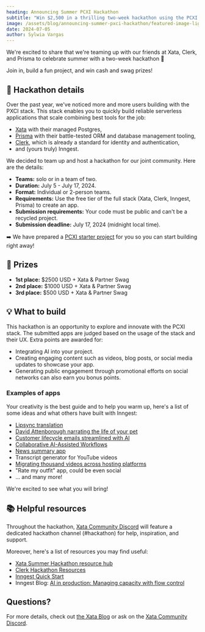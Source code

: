 ```yaml
---
heading: Announcing Summer PCXI Hackathon
subtitle: "Win $2,500 in a thrilling two-week hackathon using the PCXI stack: Prisma, Xata, Clerk, Inngest 🎉"
image: /assets/blog/announcing-summer-pxci-hackathon/featured-image-light.jpg
date: 2024-07-05
author: Sylwia Vargas
---
```


We're excited to share that we're teaming up with our friends at Xata, Clerk, and Prisma to celebrate summer with a two-week hackathon 🎉

Join in, build a fun project, and win cash and swag prizes! 

## 📝 Hackathon details

Over the past year, we've noticed more and more users building with the PXCI stack. This stack enables you to quickly build reliable serverless applications that scale combining best tools for the job:
- [Xata](https://xata.io/) with their managed Postgres,
- [Prisma](https://www.prisma.io/) with their battle-tested ORM and database management tooling,
- [Clerk](https://clerk.com/), which is already a standard for identity and authentication,
- and (yours truly) Inngest.

We decided to team up and host a hackathon for our joint community. Here are the details:

- **Teams:** solo or in a team of two.
- **Duration:** July 5 - July 17, 2024.
- **Format:** Individual or 2-person teams.
- **Requirements:** Use the free tier of the full stack (Xata, Clerk, Inngest, Prisma) to create an app.
- **Submission requirements:** Your code must be public and can't be a recycled project.
- **Submission deadline:** July 17, 2024 (midnight local time).

➡️ We have prepared a [PCXI starter project](https://github.com/inngest/next-pxci-starter) for you so you can start building right away!

## 🎉 Prizes
- **1st place:** $2500 USD + Xata & Partner Swag
- **2nd place:** $1000 USD + Xata & Partner Swag
- **3rd place:** $500 USD + Xata & Partner Swag

## 💡 What to build

This hackathon is an opportunity to explore and innovate with the PCXI stack. The submitted apps are judged based on the usage of the stack and their UX. Extra points are awarded for:
- Integrating AI into your project.
- Creating engaging content such as videos, blog posts, or social media updates to showcase your app.
- Generating public engagement through promotional efforts on social networks can also earn you bonus points.

### Examples of apps

Your creativity is the best guide and to help you warm up, here's a list of some ideas and what others have built with Inngest:

- [Lipsync translation](https://x.com/amirfkrlh/status/1808472004426928609)
- [David Attenborough narrating the life of your pet](https://x.com/stuffyokodraws/status/1785346280899977625)
- [Customer lifecycle emails streamlined with AI](/blog/lifecycle-emails-with-resend)
- [Collaborative AI-Assisted Workflows](/blog/semi-autonomous-ai-agents)
- [News summary app](/customers/fey)
- Transcript generator for YouTube videos
- [Migrating thousand videos across hosting platforms](/blog/mux-migrating-video-collections)
- "Rate my outfit" app, could be even social
- ... and many more!

We're excited to see what you will bring!

## 📚 Helpful resources

Throughout the hackathon, [Xata Community Discord](https://xata.io/discord) will feature a dedicated hackathon channel (#hackathon) for help, inspiration, and support.

Moreover, here's a list of resources you may find useful:

- [Xata Summer Hackathon resource hub](https://xata.notion.site/Summer-Hackathon-Resources-a612dffc333a41c2bf9f3f8ed7712750)
- [Clerk Hackathon Resources](https://clerkdev.notion.site/Clerk-Hackathon-Resources-1993bf4a3b3841fb91b01b209b9258d1)
- [Inngest Quick Start](/docs/quick-start)
- Inngest Blog: [AI in production: Managing capacity with flow control](/blog/ai-in-production-managing-capacity-with-flow-control)

## Questions?

For more details, check out [the Xata Blog](https://xata.io/blog/summer-launch-pxci-hackathon) or ask on the [Xata Community Discord](https://xata.io/discord).


